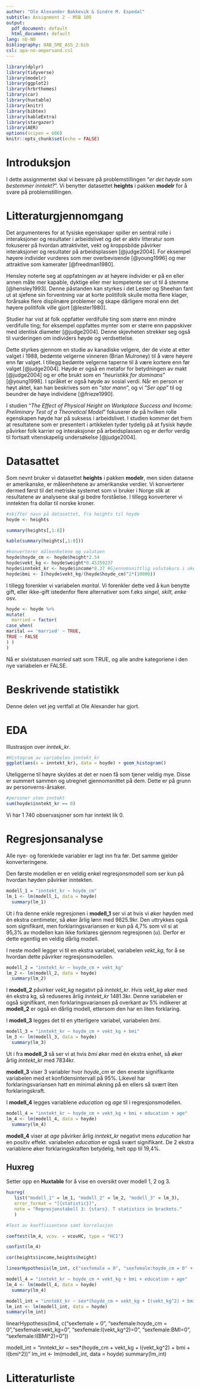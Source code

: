 ```yaml
---
author: "Ole Alexander Bakkevik & Sindre M. Espedal"
subtitle: Assignment 2 - MSB 105
output:
  pdf_document: default
  html_document: default
lang: nb-NO
bibliography: OAB_SME_ASS_2.bib
csl: apa-no-ampersand.csl
---
```


```r
library(dplyr)
library(tidyverse)
library(modelr)
library(ggplot2)
library(hrbrthemes)
library(car)
library(huxtable)
library(knitr)
library(bibtex)
library(kableExtra)
library(stargazer) 
library(AER)
options(scipen = 666)
knitr::opts_chunk$set(echo = FALSE)
```


# Introduksjon

I dette assignmentet skal vi besvare på problemstillingen "*er det høyde som bestemmer inntekt?*". 
Vi benytter datasettet **heights** i pakken **modelr** for å svare på problemstillingen.


# Litteraturgjennomgang

Det argumenteres for at fysiske egenskaper spiller en sentral rolle i interaksjoner og resultater i arbeidslivet og det er aktiv litteratur som fokuserer på hvordan attraktivitet, vekt og kroppsbilde påvirker interaksjoner og resultater på arbeidsplassen [@judge2004]. For eksempel høyere individer vurderes som mer overbevisende [@young1996] og mer attraktive som kamerater [@freedman1980].

Hensley noterte seg at oppfatningen av at høyere individer er på en eller annen måte mer kapable, dyktige eller mer kompetente ser ut til å stemme [@hensley1993]. Denne påstanden kan styrkes i det Lester og Sheehan fant ut at sjefene sin forventning var at korte politifolk skulle motta flere klager, forårsake flere displinære problemer og skape dårligere moral enn det høyere politifolk ville gjort [@lester1980].

Studier har vist at folk oppfatter verdifulle ting som større enn mindre verdifulle ting; for eksempel oppfattes mynter som er større enn pappskiver med identisk diameter [@judge2004]. Denne skjevheten strekker seg også til vurderingen om individers høyde og verdsettelse.

Dette styrkes gjennom en studie av kanadiske velgere, der de viste at etter valget i 1988, bedømte velgerne vinneren (Brian Mulroney) til å være høyere enn før valget. I tillegg bedømte velgerne taperne til å være kortere enn før valget [@judge2004]. Høyde er også en metafor for betydningen av makt [@judge2004] og er ofte brukt som en "*heuristikk for dominans*" [@young1998].
I språket er også høyde av sosial verdi. Når en person er høyt aktet, kan han beskrives som en "*stor mann*", og vi "*Ser opp*" til og beundrer de høye individene [@frieze1990].

I studien "*The Effect of Physical Height on Workplace Success and Income: Preliminary Test of a Theoretical Model*" fokuserer de på hvilken rolle egenskapen høyde har på suksess i arbeidslivet. I studien kommer det frem at resultatene som er presentert i artikkelen tyder tydelig på at fysisk høyde påvirker folk karrier og interaksjoner på arbeidsplassen og er derfor verdig til fortsatt vitenskapelig undersøkelse [@judge2004].


# Datasattet
Som nevnt bruker vi datasettet **heights** i pakken **modelr**, men siden dataene er amerikanske, er måleenhetene av amerikanske verdier. Vi konverterer dermed først til det metriske systemet som vi bruker i Norge slik at resultatene av analysene skal gi bedre forståelse. I tillegg konverterer vi inntekten fra dollar til norske kroner.

```r
#skifter navn på datasettet, fra heights til hoyde
hoyde <- heights
```

```r
summary(heights[,1:8])
```
```r
kable(summary(heights[,1:8]))
```


```r
#konverterer måleenhetene og valutaen
hoyde$hoyde_cm <- hoyde$height*2.54
hoyde$vekt_kg <- hoyde$weight*0.45359237
hoyde$inntekt_kr <- hoyde$income*8.37 #Gjennomsnittlig valutakurs i uke 42, 2021.
hoyde$bmi <- I(hoyde$vekt_kg/(hoyde$hoyde_cm)^2*(10000))
```

I tillegg forenkler vi variabelen *marital*. Vi forenkler dette ved å kun benytte gift, eller ikke-gift istedenfor flere alternativer som f.eks *singel, skilt, enke* osv.

```r
hoyde <- hoyde %>% 
mutate(
  married = factor(
case_when(
marital == 'married' ~ TRUE,
TRUE ~ FALSE
) )
)
```

Nå er sivistatusen *married* satt som TRUE, og alle andre kategoriene i den nye variabelen er FALSE.


# Beskrivende statistikk

Denne delen vet jeg vertfall at Ole Alexander har gjort.


# EDA

Illustrasjon over *inntek_kr*. 

```r
#Histogram av variabelen inntekt_kr
ggplot(aes(x = inntekt_kr), data = hoyde) + geom_histogram()
```

Uteliggerne til høyre skyldes at det er noen få som tjener veldig mye. Disse er summert sammen og utregnet gjennomsnittet på dem. Dette er på grunn av personverns-årsaker.  

```r
#personer uten inntekt
sum(hoyde$inntekt_kr == 0)
```

Vi har 1 740 observasjoner som har inntekt lik 0.


# Regresjonsanalyse

Alle nye- og forenklede variabler er lagt inn fra før. Det samme gjelder konverteringene.

Den første modellen er en veldig enkel regresjonsmodell som ser kun på hvordan høyden påvirker inntekten.

```r
modell_1 = "inntekt_kr ~ hoyde_cm"
lm_1 <- lm(modell_1, data = hoyde)
  summary(lm_1)
```

Ut i fra denne enkle regresjonen i **modell_1** ser vi at hvis vi øker høyden med én ekstra centimeter, så øker årlig lønn med 9825.9kr.
Den uttrykkes også som signifikant, men forklaringsvariansen er kun på 4,7% som vil si at 95,3% av modellen kan ikke forklares gjennom regresjonen ($u$). Derfor er dette egentlig en veldig dårlig modell.


I neste modell legger vi til en ekstra variabel, variabelen *vekt_kg*, for å se hvordan dette påvirker regresjonsmodellen.

```r
modell_2 = "inntekt_kr ~ hoyde_cm + vekt_kg"
lm_2 <- lm(modell_2, data = hoyde)
  summary(lm_2)
```

I **modell_2** påvirker *vekt_kg* negativt på *inntekt_kr*. Hvis *vekt_kg* øker med én ekstra kg, så reduseres årlig *inntekt_kr* 1481.3kr.
Denne variabelen er også signifikant, men forklaringsvariansen på overkant av 5% indikerer at **modell_2** er også en dårlig modell, ettersom den har en liten forklaring.


I **modell_3** legges det til en ytterligere variabel, variabelen *bmi*.

```r
modell_3 = "inntekt_kr ~ hoyde_cm + vekt_kg + bmi"
lm_3 <- lm(modell_3, data = hoyde)
  summary(lm_3)
```

Ut i fra **modell_3** så ser vi at hvis *bmi* øker med én ekstra enhet, så øker årlig *inntekt_kr* med 7834kr.

**modell_3** viser 3 variabler hvor *hoyde_cm* er den eneste signifikante variabelen med et konfidensintervall på 95%. Likevel har forklaringsvariansen hatt en minimal økning på en ellers så svært liten forklaringskraft.


I **modell_4** legges variablene *education* og *age* til i regresjonsmodellen.

```r
modell_4 = "inntekt_kr ~ hoyde_cm + vekt_kg + bmi + education + age"
lm_4 <- lm(modell_4, data = hoyde)
  summary(lm_4)
```

**modell_4** viser at *age* påvirker årlig *inntekt_kr* negativt mens *education* har en positiv effekt. variabelen *education* er også svært signifikant. De 2 ekstra variablene øker forklaringskraften betydelig, helt opp til 19,4%. 


## Huxreg

Setter opp en **Huxtable** for å vise en oversikt over modell 1, 2 og 3.

```r
huxreg(
   list("modell_1" = lm_1, "modell_2" = lm_2, "modell_3" = lm_3),
   error_format = "[{statistic}]",
   note = "Regresjonstabell 3: {stars}. T statistics in brackets."
   )
```


```r
#Test av koeffisientene samt korrelasjon

coeftest(lm_4, vcov. = vcovHC, type = "HC1")

confint(lm_4)

cor(heights$income,heights$height)

linearHypothesis(lm_int, c("sexfemale = 0", "sexfemale:hoyde_cm = 0" + "sexfemale:vekt_kg=0" +  "sexfemale:I(vekt_kg^2) = 0" + "sexfemale:bmi = 0" + "sexfemale:I(bmi^2)) = 0" ))

modell_4 = "inntekt_kr ~ hoyde_cm + vekt_kg + bmi + education + age"
lm_4 <- lm(modell_4, data = hoyde)
  summary(lm_4)

modell_int = "inntekt_kr ~ sex*(hoyde_cm + vekt_kg + I(vekt_kg^2) + bmi + I(bmi^2))"
lm_int <- lm(modell_int, data = hoyde)
summary(lm_int)


```

 linearHypothesis(lm4, c("sexfemale = 0", "sexfemale:hoyde_cm = 0","sexfemale:vekt_kg=0", "sexfemale:I(vekt_kg^2)=0", "sexfemale:BMI=0", "sexfemale:I(BMI^2)=0"))
 

modell_int = "inntekt_kr ~ sex*(hoyde_cm + vekt_kg + I(vekt_kg^2) + bmi + I(bmi^2))"
lm_int <- lm(modell_int, data = hoyde)
summary(lm_int)






\newpage

# Litteraturliste
